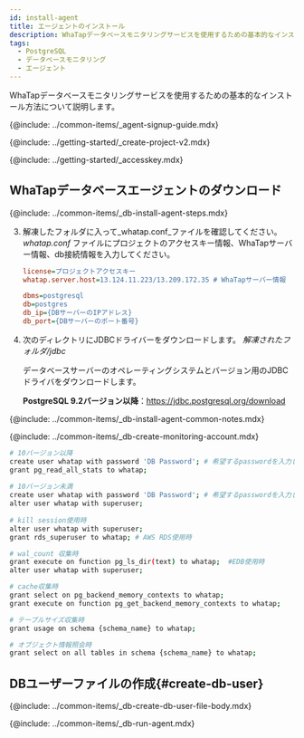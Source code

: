 ```yaml
---
id: install-agent
title: エージェントのインストール
description: WhaTapデータベースモニタリングサービスを使用するための基本的なインストール方法について説明します。
tags:
  - PostgreSQL
  - データベースモニタリング
  - エージェント
---
```



<Note product='PostgreSQL' link='../postgresql-v1/install-agent' />

WhaTapデータベースモニタリングサービスを使用するための基本的なインストール方法について説明します。

{@include: ../common-items/_agent-signup-guide.mdx}   

<Youtube ko='RhU3f3d7k1A' en='wQbXDKNdDfA' ja='wQbXDKNdDfA' />

{@include: ../getting-started/_create-project-v2.mdx}

{@include: ../getting-started/_accesskey.mdx} 

## WhaTapデータベースエージェントのダウンロード

{@include: ../common-items/_db-install-agent-steps.mdx} 

3. 解凍したフォルダに入って_whatap.conf_ファイルを確認してください。_whatap.conf_ ファイルにプロジェクトのアクセスキー情報、WhaTapサーバー情報、db接続情報を入力してください。

   ```ini title='whatap.conf'
   license=プロジェクトアクセスキー
   whatap.server.host=13.124.11.223/13.209.172.35 # WhaTapサーバー情報

   dbms=postgresql
   db=postgres
   db_ip={DBサーバーのIPアドレス}
   db_port={DBサーバーのポート番号} 
   ```

4. 次のディレクトリにJDBCドライバーをダウンロードします。 _解凍されたフォルダ/jdbc_

   データベースサーバーのオペレーティングシステムとバージョン用のJDBCドライバをダウンロードします。 

   **PostgreSQL 9.2バージョン以降**：https://jdbc.postgresql.org/download

<!-- 공통 Notes-->

{@include: ../common-items/_db-install-agent-common-notes.mdx}

<!-- 모니터링용 계정 생성-->

{@include: ../common-items/_db-create-monitoring-account.mdx} 

<!-- PostgreSQL-->

```bash showLineNumbers
# 10バージョン以降
create user whatap with password 'DB Password'; # 希望するpasswordを入力してください。
grant pg_read_all_stats to whatap;
 
# 10バージョン未満
create user whatap with password 'DB Password'; # 希望するpasswordを入力してください。
alter user whatap with superuser;
 
# kill session使用時
alter user whatap with superuser;
grant rds_superuser to whatap; # AWS RDS使用時

# wal_count 収集時
grant execute on function pg_ls_dir(text) to whatap;  #EDB使用時
alter user whatap with superuser;

# cache収集時
grant select on pg_backend_memory_contexts to whatap;
grant execute on function pg_get_backend_memory_contexts to whatap;

# テーブルサイズ収集時
grant usage on schema {schema_name} to whatap;

# オブジェクト情報照会時
grant select on all tables in schema {schema_name} to whatap;
```

## DBユーザーファイルの作成{#create-db-user}

<DBuserDesc name='default'/>

{@include: ../common-items/_db-create-db-user-file-body.mdx}

<!--## 에이전트 실행-->

{@include: ../common-items/_db-run-agent.mdx} 
